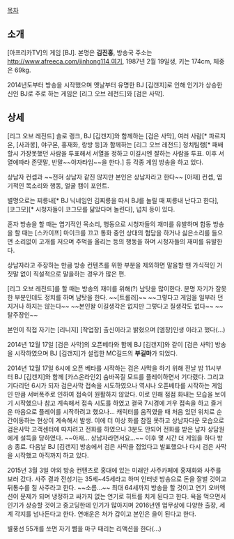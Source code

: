 [[목차]]

== 소개 ==
[아프리카TV]의 게임 [BJ]. 본명은 '''김진홍''', 방송국 주소는 [[http://www.afreeca.com/jinhong114 여기]], 1987년 2월 19일생, 키는 174cm, 체중은 69kg.

2014년도부터 방송을 시작했으며 옛날부터 유명한 BJ [김갠지]로 인해 인기가 상승한 신인 BJ로 주로 하는 게임은 [리그 오브 레전드]와 [검은 사막].

== 상세 ==
[리그 오브 레전드] 솔로 랭크, BJ [김갠지]와 함께하는 [검은 사막], 여러 사람[* 파르지온, [사과몽], 야구몬, 홍재화, 랑방 등]과 함께하는 [리그 오브 레전드] 정치팀랭[* 패배할시 가장못했던 사람을 투표해서 서열을 정하고 이길시엔 잘하는 사람을 투표. 이후 서열에따라 존댓말, 반말~~야자타임~~을 한다.] 등 각종 게임 방송을 하고 있다.

상남자 컨셉과 ~~전혀 상남자 같진 않지만 본인은 상남자라고 한다~~ [아재] 컨셉, 엽기적인 목소리와 행동, 얼굴 캠이 포인트.

별명으로는 찌릉내[* BJ 닉네임인 김찌릉을 따서 BJ를 놀릴 때 찌릉내 난다고 한다], [코그모][* 시청자들이 코그모를 닮았다며 놀린다], 넙치 등이 있다.

혼자 방송을 할 때는 엽기적인 목소리, 행동으로 시청자들의 재미를 유발하며 합동 방송을 할 때는 [스카이프] 마이크를 끄고 통화 중인 상대의 험담을 하거나 싫은소리를 들으면 소리없이 고개를 저으며 주먹을 올리는 등의 행동을 하며 시청자들의 재미를 유발한다.

상남자라고 주장하는 만큼 방송 컨텐츠를 위한 부분을 제외하면 말을할 땐 가식적인 거짓말 없이 직설적으로 말을하는 경우가 많은 편.

[리그 오브 레전드]를 할 때는 방송의 재미를 위해(?) 남탓을 많이한다. 분명 자기가 잘못한 부분인데도 정치를 하며 남탓을 한다. ~~[트롤러]~~ ~~그렇다고 게임을 일부러 던지거나 하지는 않는다~~ ~~본인왈 이길생각은 없지만 그렇다고 질생각도 없다~~ ~~탈주장인~~

본인이 직접 자기는 [리니지] [작업장] 출신이라고 밝혔으며 [엠창]인생 이라고 했다(...)

2014년 12월 17일 [검은 사막]의 오픈베타와 함께 BJ [김갠지]와 같이 [검은 사막] 방송을 시작하였으며 BJ [김갠지]가 설립한 MC길드의 '''부길마'''가 되었다.

2014년 12월 17일 6시에 오픈 베타를 시작하는 검은 사막을 하기 위해 전날 밤 11시부터 BJ [김갠지]와 함께 [카스온라인2] 숨바꼭질 모드를 플레이하면서 기다렸다. 그리고 기다리던 6시가 되자 검은사막 접속을 시도하였으나 역시나 오픈베타를 시작하는 게임인 만큼 서버폭주로 인하여 접속이 원활하지 않았다. 이로 인해 점점 화내는 모습을 보이기 시작했으나 참고 계속해서 접속 시도를 하였고 결국 7시경에 겨우 접속을 하고 즐거운 마음으로 플레이를 시작하려고 했으나... 캐릭터를 움직였을 때 처음 있던 위치로 순간이동하는 현상이 계속해서 발생. 이에 더 이상 화를 참질 못하고 상남자다운 모습으로 검은사막 고객센터에 따지려고 전화를 하였으나 3분도 안되어 전화를 받은 남자 상담원에게 설득을 당하였다. ~~아재... 상남자라면서요...~~ 이후 몇 시간 더 게임을 하다 방송 종료. 다음날 BJ [김갠지] 방송에서 검은 사막을 접었다고 발표했으나 다시 검은 사막을 시작했고 아직까지 하고 있다.

2015년 3월 3일 야외 방송 컨텐츠로 홍대에 있는 미래안 사주카페에 홍재화와 사주를 보러 갔다. 사주 결과 전성기는 35세~45세라고 하며 인터넷 방송으로 돈을 잘벌 것이고 뒤통수를 칠 사주라고 한다. ~~소름...~~ 최대 64세까지 방송을 할 것이고 연기 오버액션이 문제가 되며 냉정하고 싸가지 없는 연기로 히트를 치게 된다고 한다. 욕을 먹으면서 인기가 상승할 것이고 중고딩한테 인기가 많아지며 2016년엔 업무상에 다양한 출장, 세계 각지를 넘나든다고 한다. 연애운은 처가 갑이고 본인은 을이 된다고 한다. 

별풍선 55개를 쏘면 자기 뺨을 마구 때리는 리액션을 한다(...)

